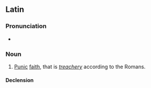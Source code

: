 ==Latin==

===Pronunciation===
* {{la-IPA|fidēs Pūnica}}

===Noun===
{{la-noun|[[fidēs]] [[punicus|Pūnica]]|fideī Pūnicae|f|fifth}}

# {{lb|la|idiomatic}} [[Punic]] [[faith]], that is ''[[treachery]]'' according to the Romans.

====Declension====
{{la-ndecl|fidēs<5.sg> Pūnica<+>|title=<5> noun with <1&2> adjective.}}